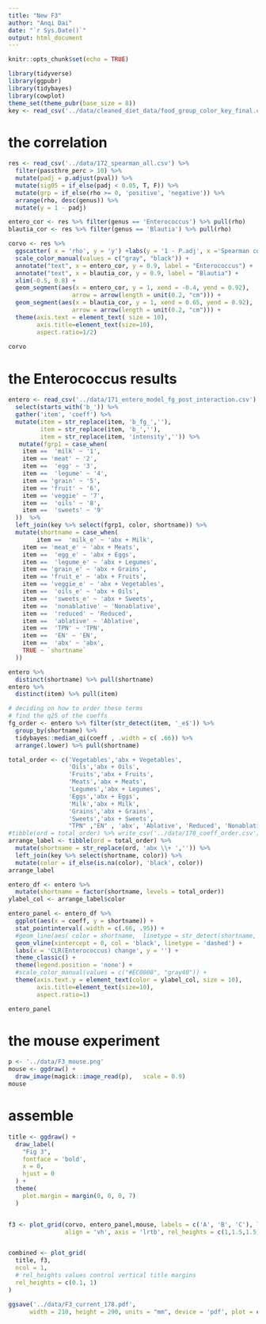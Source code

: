 ```yaml
---
title: "New F3"
author: "Anqi Dai"
date: "`r Sys.Date()`"
output: html_document
---
```


```r
knitr::opts_chunk$set(echo = TRUE)
```

```r
library(tidyverse)
library(ggpubr)
library(tidybayes)
library(cowplot)
theme_set(theme_pubr(base_size = 8))
key <- read_csv('../data/cleaned_diet_data/food_group_color_key_final.csv', col_types = 'ccccc')
```

# the correlation

```r
res <- read_csv('../data/172_spearman_all.csv') %>% 
  filter(passthre_perc > 10) %>% 
  mutate(padj = p.adjust(pval)) %>% 
  mutate(sig05 = if_else(padj < 0.05, T, F)) %>% 
  mutate(grp = if_else(rho >= 0, 'positive', 'negative')) %>% 
  arrange(rho, desc(genus)) %>%
  mutate(y = 1 - padj)
```

```r
entero_cor <- res %>% filter(genus == 'Enterococcus') %>% pull(rho)
blautia_cor <- res %>% filter(genus == 'Blautia') %>% pull(rho)
```


```r
corvo <- res %>% 
  ggscatter( x = 'rho', y = 'y') +labs(y = '1 - P.adj', x ='Spearman correlation') +
  scale_color_manual(values = c("gray", "black")) +
  annotate("text", x = entero_cor, y = 0.9, label = "Enterococcus") +
  annotate("text", x = blautia_cor, y = 0.9, label = "Blautia") +
  xlim(-0.5, 0.8) +
  geom_segment(aes(x = entero_cor, y = 1, xend = -0.4, yend = 0.92),
                  arrow = arrow(length = unit(0.2, "cm"))) +
  geom_segment(aes(x = blautia_cor, y = 1, xend = 0.65, yend = 0.92),
                  arrow = arrow(length = unit(0.2, "cm"))) +
  theme(axis.text = element_text( size = 10),
        axis.title=element_text(size=10),
        aspect.ratio=1/2)
 
corvo
```

# the Enterococcus results

```r
entero <- read_csv('../data/171_entero_model_fg_post_interaction.csv')  %>% 
  select(starts_with('b_')) %>% 
  gather('item', 'coeff') %>% 
  mutate(item = str_replace(item, 'b_fg_',''),
         item = str_replace(item, 'b_',''),
         item = str_replace(item, 'intensity','')) %>% 
   mutate(fgrp1 = case_when(
    item ==  'milk' ~ '1',
    item == 'meat' ~ '2',
    item ==  'egg' ~ '3',
    item ==  'legume' ~ '4',
    item == 'grain' ~ '5',
    item == 'fruit' ~ '6',
    item == 'veggie' ~ '7',
    item ==  'oils' ~ '8', 
    item ==  'sweets' ~ '9'
  ))  %>% 
  left_join(key %>% select(fgrp1, color, shortname)) %>% 
  mutate(shortname = case_when(
        item ==  'milk_e' ~ 'abx + Milk',
    item == 'meat_e' ~ 'abx + Meats',
    item ==  'egg_e' ~ 'abx + Eggs',
    item ==  'legume_e' ~ 'abx + Legumes',
    item == 'grain_e' ~ 'abx + Grains',
    item == 'fruit_e' ~ 'abx + Fruits',
    item == 'veggie_e' ~ 'abx + Vegetables',
    item ==  'oils_e' ~ 'abx + Oils', 
    item ==  'sweets_e' ~ 'abx + Sweets',
    item ==  'nonablative' ~ 'Nonablative',
    item ==  'reduced' ~ 'Reduced',
    item ==  'ablative' ~ 'Ablative',
    item ==  'TPN' ~ 'TPN',
    item ==  'EN' ~ 'EN',
    item ==  'abx' ~ 'abx',
    TRUE ~ `shortname`
  ))

entero %>% 
  distinct(shortname) %>% pull(shortname)
entero %>% 
  distinct(item) %>% pull(item)
```


```r
# deciding on how to order these terms 
# find the q25 of the coeffs
fg_order <- entero %>% filter(str_detect(item, '_e$')) %>% 
  group_by(shortname) %>% 
  tidybayes::median_qi(coeff , .width = c( .66)) %>% 
  arrange(.lower) %>% pull(shortname)
```


```r
total_order <- c('Vegetables','abx + Vegetables',
                 'Oils','abx + Oils',
                 'Fruits','abx + Fruits',
                 'Meats','abx + Meats',
                 'Legumes','abx + Legumes',
                 'Eggs','abx + Eggs',
                 'Milk','abx + Milk',
                 'Grains','abx + Grains',
                 'Sweets','abx + Sweets',
                 "TPN" ,"EN" , 'abx', 'Ablative', 'Reduced', 'Nonablative')
#tibble(ord = total_order) %>% write_csv('../data/178_coeff_order.csv')
arrange_label <- tibble(ord = total_order) %>% 
  mutate(shortname = str_replace(ord, 'abx \\+ ','')) %>% 
  left_join(key %>% select(shortname, color)) %>% 
  mutate(color = if_else(is.na(color), 'black', color))
arrange_label
```

```r
entero_df <- entero %>% 
  mutate(shortname = factor(shortname, levels = total_order))
ylabel_col <- arrange_label$color
```

```r
entero_panel <- entero_df %>%   
  ggplot(aes(x = coeff, y = shortname)) +
  stat_pointinterval(.width = c(.66, .95)) +
  #geom_line(aes( color = shortname,  linetype = str_detect(shortname, 'abx \\+'))) +
  geom_vline(xintercept = 0, col = 'black', linetype = 'dashed') +
  labs(x = 'CLR(Enterococcus) change', y = '') +
  theme_classic() +
  theme(legend.position = 'none') +
  #scale_color_manual(values = c("#EC0000", "gray40")) +
  theme(axis.text.y = element_text(color = ylabel_col, size = 10),
        axis.title=element_text(size=10),
        aspect.ratio=1)

entero_panel
```

# the mouse experiment

```r
p <- '../data/F3_mouse.png'
mouse <- ggdraw() +
  draw_image(magick::image_read(p),   scale = 0.9) 
mouse 
```

# assemble

```r
title <- ggdraw() + 
  draw_label(
    "Fig 3",
    fontface = 'bold',
    x = 0,
    hjust = 0
  ) +
  theme(
    plot.margin = margin(0, 0, 0, 7)
  )


f3 <- plot_grid(corvo, entero_panel,mouse, labels = c('A', 'B', 'C'), label_size = 12, ncol = 1,
                align = 'vh', axis = 'lrtb', rel_heights = c(1,1.5,1.5))


combined <- plot_grid(
  title, f3,
  ncol = 1,
  # rel_heights values control vertical title margins
  rel_heights = c(0.1, 1)
)

ggsave('../data/F3_current_178.pdf',
      width = 210, height = 290, units = "mm", device = 'pdf', plot = combined, dpi = 300)

```

